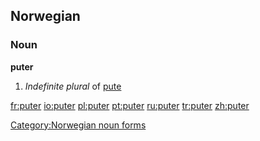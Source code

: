 ==Norwegian==

===Noun===
'''puter'''

# ''Indefinite plural'' of [[pute#Norwegian|pute]]

[[Category:Norwegian noun forms]]

[[fr:puter]]
[[io:puter]]
[[pl:puter]]
[[pt:puter]]
[[ru:puter]]
[[tr:puter]]
[[zh:puter]]